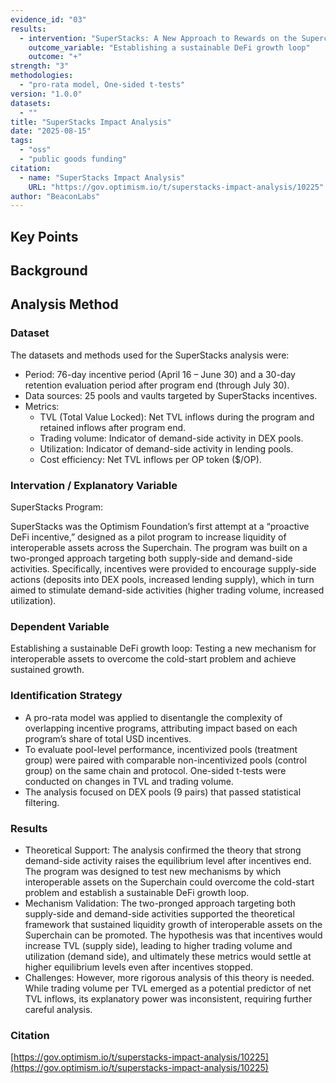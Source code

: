 ```yaml
---
evidence_id: "03"
results:
  - intervention: "SuperStacks: A New Approach to Rewards on the Superchain"
    outcome_variable: "Establishing a sustainable DeFi growth loop"
    outcome: "+"
strength: "3"
methodologies:
  - "pro-rata model, One-sided t-tests"
version: "1.0.0"
datasets:
  - ""
title: "SuperStacks Impact Analysis"
date: "2025-08-15"
tags:
  - "oss"
  - "public goods funding"
citation:
  - name: "SuperStacks Impact Analysis"
    URL: "https://gov.optimism.io/t/superstacks-impact-analysis/10225"
author: "BeaconLabs"
---
```


## Key Points


## Background



## Analysis Method

### Dataset

The datasets and methods used for the SuperStacks analysis were:

- Period: 76-day incentive period (April 16 – June 30) and a 30-day retention evaluation period after program end (through July 30).
- Data sources: 25 pools and vaults targeted by SuperStacks incentives.
- Metrics:
  - TVL (Total Value Locked): Net TVL inflows during the program and retained inflows after program end.
  - Trading volume: Indicator of demand-side activity in DEX pools.
  - Utilization: Indicator of demand-side activity in lending pools.
  - Cost efficiency: Net TVL inflows per OP token ($/OP).

### Intervation / Explanatory Variable

SuperStacks Program: 

SuperStacks was the Optimism Foundation’s first attempt at a “proactive DeFi incentive,” designed as a pilot program to increase liquidity of interoperable assets across the Superchain. The program was built on a two-pronged approach targeting both supply-side and demand-side activities. Specifically, incentives were provided to encourage supply-side actions (deposits into DEX pools, increased lending supply), which in turn aimed to stimulate demand-side activities (higher trading volume, increased utilization).

### Dependent Variable

Establishing a sustainable DeFi growth loop: Testing a new mechanism for interoperable assets to overcome the cold-start problem and achieve sustained growth.

### Identification Strategy

- A pro-rata model was applied to disentangle the complexity of overlapping incentive programs, attributing impact based on each program’s share of total USD incentives.
- To evaluate pool-level performance, incentivized pools (treatment group) were paired with comparable non-incentivized pools (control group) on the same chain and protocol. One-sided t-tests were conducted on changes in TVL and trading volume.
- The analysis focused on DEX pools (9 pairs) that passed statistical filtering.

### Results
- Theoretical Support: The analysis confirmed the theory that strong demand-side activity raises the equilibrium level after incentives end. The program was designed to test new mechanisms by which interoperable assets on the Superchain could overcome the cold-start problem and establish a sustainable DeFi growth loop.
- Mechanism Validation: The two-pronged approach targeting both supply-side and demand-side activities supported the theoretical framework that sustained liquidity growth of interoperable assets on the Superchain can be promoted. The hypothesis was that incentives would increase TVL (supply side), leading to higher trading volume and utilization (demand side), and ultimately these metrics would settle at higher equilibrium levels even after incentives stopped.
- Challenges: However, more rigorous analysis of this theory is needed. While trading volume per TVL emerged as a potential predictor of net TVL inflows, its explanatory power was inconsistent, requiring further careful analysis.

### Citation

[https://gov.optimism.io/t/superstacks-impact-analysis/10225](https://gov.optimism.io/t/superstacks-impact-analysis/10225)
